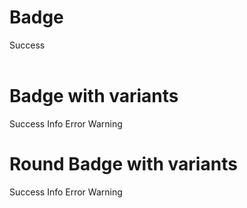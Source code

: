 
<Meta title="MDX/Badge" component={Badge} />

# Badge

<Preview withToolbar>
  <Story name="Badge">
    <Badge variant="success">Success</Badge>
  </Story>
</Preview>

<br />
<br />

# Badge with variants

<Preview withToolbar>
  <Story name="Badge with variants">
    <Stack spacing="2" type="horizontal">
      <Badge variant="success">Success</Badge>
      <Badge variant="info">Info</Badge>
      <Badge variant="error">Error</Badge>
      <Badge variant="warning">Warning</Badge>
    </Stack>
  </Story>
</Preview>

# Round Badge with variants

<Preview withToolbar>
  <Story name="Round Badge with variants">
    <Stack spacing="2" type="horizontal">
      <Badge variant="success" isRound>
        Success
      </Badge>
      <Badge variant="info" isRound>
        Info
      </Badge>
      <Badge variant="error" isRound>
        Error
      </Badge>
      <Badge variant="warning" isRound>
        Warning
      </Badge>
    </Stack>
  </Story>
</Preview>
